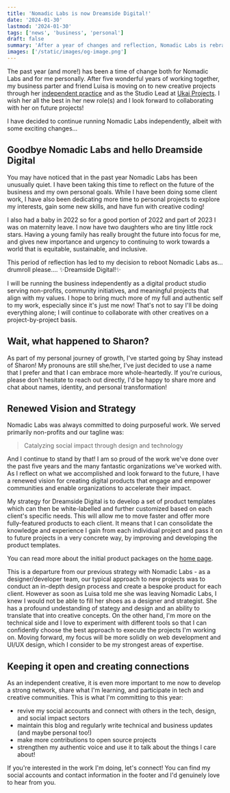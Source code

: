 ```yaml
---
title: 'Nomadic Labs is now Dreamside Digital!'
date: '2024-01-30'
lastmod: '2024-01-30'
tags: ['news', 'business', 'personal']
draft: false
summary: 'After a year of changes and reflection, Nomadic Labs is rebranding as Dreamside Digital!'
images: ['/static/images/og-image.png']
---
```



The past year (and more!) has been a time of change both for Nomadic Labs and for me personally. After five wonderful years of working together, my business parter and friend Luisa is moving on to new creative projects through her [independent practice](https://afloating.space/) and as the Studio Lead at [Ukai Projects](https://ukaiprojects.com/). I wish her all the best in her new role(s) and I look forward to collaborating with her on future projects! 

I have decided to continue running Nomadic Labs independently, albeit with some exciting changes... 

## Goodbye Nomadic Labs and hello Dreamside Digital

You may have noticed that in the past year Nomadic Labs has been unusually quiet. I have been taking this time to reflect on the future of the business and my own personal goals. While I have been doing some client work, I have also been dedicating more time to personal projects to explore my interests, gain some new skills, and have fun with creative coding! 

I also had a baby in 2022 so for a good portion of 2022 and part of 2023 I was on maternity leave. I now have two daughters who are tiny little rock stars. Having a young family has really brought the future into focus for me, and gives new importance and urgency to continuing to work towards a world that is equitable, sustainable, and inclusive. 

This period of reflection has led to my decision to reboot Nomadic Labs as... drumroll please.... ✨Dreamside Digital!✨ 

I will be running the business independently as a digital product studio serving non-profits, community initiatives, and meaningful projects that align with my values. I hope to bring much more of my full and authentic self to my work, especially since it's just me now! That's not to say I'll be doing everything alone; I will continue to collaborate with other creatives on a project-by-project basis. 

## Wait, what happened to Sharon?

As part of my personal journey of growth, I've started going by Shay instead of Sharon! My pronouns are still she/her, I've just decided to use a name that I prefer and that I can embrace more whole-heartedly. If you're curious, please don't hesitate to reach out directly, I'd be happy to share more and chat about names, identity, and personal transformation!

## Renewed Vision and Strategy

Nomadic Labs was always committed to doing purposeful work. We served primarily non-profits and our tagline was:

>Catalyzing social impact through design and technology

And I continue to stand by that! I am so proud of the work we've done over the past five years and the many fantastic organizations we've worked with. As I reflect on what we accomplished and look forward to the future, I have a renewed vision for creating digital products that engage and empower communities and enable organizations to accelerate their impact. 

My strategy for Dreamside Digital is to develop a set of product templates which can then be white-labelled and further customized based on each client's specific needs. This will allow me to move faster and offer more fully-featured products to each client. It means that I can consolidate the knowledge and experience I gain from each individual project and pass it on to future projects in a very concrete way, by improving and developing the product templates. 

You can read more about the initial product packages on the [home page](/#packages). 

This is a departure from our previous strategy with Nomadic Labs - as a designer/developer team, our typical approach to new projects was to conduct an in-depth design process and create a bespoke product for each client. However as soon as Luisa told me she was leaving Nomadic Labs, I knew I would not be able to fill her shoes as a designer and strategist. She has a profound undestanding of stategy and design and an ability to translate that into creative concepts. On the other hand, I'm more on the technical side and I love to experiment with different tools so that I can confidently choose the best approach to execute the projects I'm working on. Moving forward, my focus will be more solidly on web development and UI/UX design, which I consider to be my strongest areas of expertise.

## Keeping it open and creating connections

As an independent creative, it is even more important to me now to develop a strong network, share what I'm learning, and participate in tech and creative communities. This is what I'm committing to this year:

- revive my social accounts and connect with others in the tech, design, and social impact sectors
- maintain this blog and regularly write technical and business updates (and maybe personal too!)
- make more contributions to open source projects
- strengthen my authentic voice and use it to talk about the things I care about!

If you're interested in the work I'm doing, let's connect! You can find my social accounts and contact information in the footer and I'd genuinely love to hear from you.


